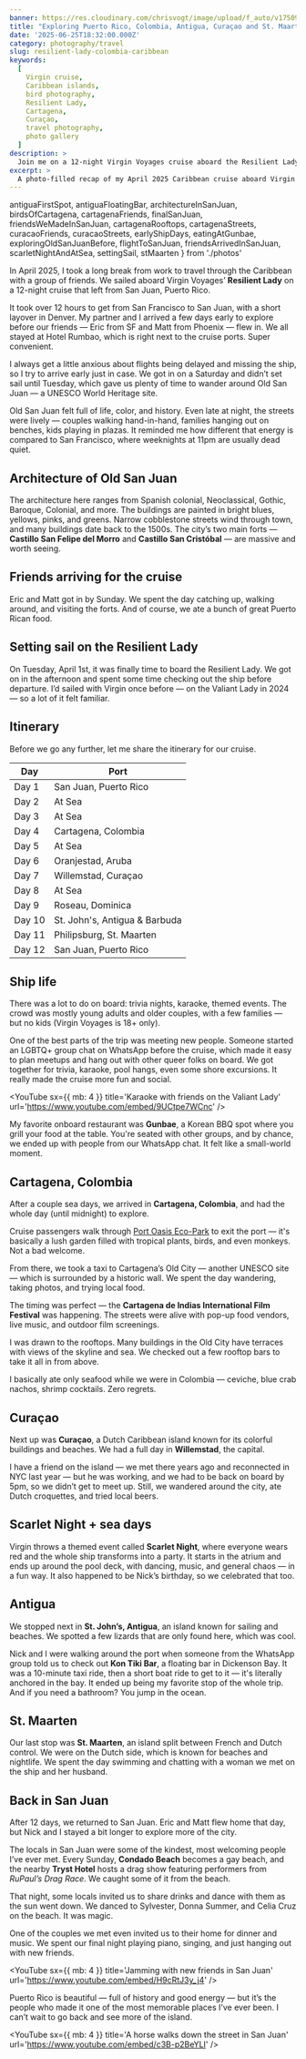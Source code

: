 ```yaml
---
banner: https://res.cloudinary.com/chrisvogt/image/upload/f_auto/v1750908332/chrisvogt-me/thumbnails/cartagena-banner.webp
title: "Exploring Puerto Rico, Colombia, Antigua, Curaçao and St. Maarten on Virgin's Resilient Lady"
date: '2025-06-25T18:32:00.000Z'
category: photography/travel
slug: resilient-lady-colombia-caribbean
keywords:
  [
    Virgin cruise,
    Caribbean islands,
    bird photography,
    Resilient Lady,
    Cartagena,
    Curaçao,
    travel photography,
    photo gallery
  ]
description: >
  Join me on a 12-night Virgin Voyages cruise aboard the Resilient Lady, where I traveled with friends through Puerto Rico, Colombia, Antigua, Curaçao, and St. Maarten. This post highlights some of my favorite memories and photo galleries from each stop — from vibrant Old San Juan and rooftop bars in Cartagena to floating bars in Antigua and dancing on the beach in San Juan.
excerpt: >
  A photo-filled recap of my April 2025 Caribbean cruise aboard Virgin's Resilient Lady, exploring Old San Juan, Cartagena, Curaçao, and more — with stories of new friendships, incredible food, and unforgettable moments.
---
```



  antiguaFirstSpot,
  antiguaFloatingBar,
  architectureInSanJuan,
  birdsOfCartagena,
  cartagenaFriends,
  finalSanJuan,
  friendsWeMadeInSanJuan,
  cartagenaRooftops,
  cartagenaStreets,
  curacaoFriends,
  curacaoStreets,
  earlyShipDays,
  eatingAtGunbae,
  exploringOldSanJuanBefore,
  flightToSanJuan,
  friendsArrivedInSanJuan,
  scarletNightAndAtSea,
  settingSail,
  stMaarten
} from './photos'

In April 2025, I took a long break from work to travel through the Caribbean with a group of friends. We sailed aboard Virgin Voyages’ **Resilient Lady** on a 12-night cruise that left from San Juan, Puerto Rico.

<PhotoGallery photos={flightToSanJuan} />

It took over 12 hours to get from San Francisco to San Juan, with a short layover in Denver. My partner and I arrived a few days early to explore before our friends — Eric from SF and Matt from Phoenix — flew in. We all stayed at Hotel Rumbao, which is right next to the cruise ports. Super convenient.

I always get a little anxious about flights being delayed and missing the ship, so I try to arrive early just in case. We got in on a Saturday and didn’t set sail until Tuesday, which gave us plenty of time to wander around Old San Juan — a UNESCO World Heritage site.

Old San Juan felt full of life, color, and history. Even late at night, the streets were lively — couples walking hand-in-hand, families hanging out on benches, kids playing in plazas. It reminded me how different that energy is compared to San Francisco, where weeknights at 11pm are usually dead quiet.

<PhotoGallery photos={exploringOldSanJuanBefore} />

## Architecture of Old San Juan

The architecture here ranges from Spanish colonial, Neoclassical, Gothic, Baroque, Colonial, and more. The buildings are painted in bright blues, yellows, pinks, and greens. Narrow cobblestone streets wind through town, and many buildings date back to the 1500s. The city’s two main forts — **Castillo San Felipe del Morro** and **Castillo San Cristóbal** — are massive and worth seeing.

<PhotoGallery photos={architectureInSanJuan} />

## Friends arriving for the cruise

Eric and Matt got in by Sunday. We spent the day catching up, walking around, and visiting the forts. And of course, we ate a bunch of great Puerto Rican food.

<PhotoGallery photos={friendsArrivedInSanJuan} />

## Setting sail on the Resilient Lady

On Tuesday, April 1st, it was finally time to board the Resilient Lady. We got on in the afternoon and spent some time checking out the ship before departure. I’d sailed with Virgin once before — on the Valiant Lady in 2024 — so a lot of it felt familiar.

<PhotoGallery photos={settingSail} />

## Itinerary

Before we go any further, let me share the itinerary for our cruise.

<Table>
  <thead>
    <tr>
      <th>Day</th>
      <th>Port</th>
    </tr>
  </thead>
  <tbody>
    <tr>
      <td>Day 1</td>
      <td>San Juan, Puerto Rico</td>
    </tr>
    <tr>
      <td>Day 2</td>
      <td>At Sea</td>
    </tr>
    <tr>
      <td>Day 3</td>
      <td>At Sea</td>
    </tr>
    <tr>
      <td>Day 4</td>
      <td>Cartagena, Colombia</td>
    </tr>
    <tr>
      <td>Day 5</td>
      <td>At Sea</td>
    </tr>
    <tr>
      <td>Day 6</td>
      <td>Oranjestad, Aruba</td>
    </tr>
    <tr>
      <td>Day 7</td>
      <td>Willemstad, Curaçao</td>
    </tr>
    <tr>
      <td>Day 8</td>
      <td>At Sea</td>
    </tr>
    <tr>
      <td>Day 9</td>
      <td>Roseau, Dominica</td>
    </tr>
    <tr>
      <td>Day 10</td>
      <td>St. John's, Antigua & Barbuda</td>
    </tr>
    <tr>
      <td>Day 11</td>
      <td>Philipsburg, St. Maarten</td>
    </tr>
    <tr>
      <td>Day 12</td>
      <td>San Juan, Puerto Rico</td>
    </tr>
  </tbody>
</Table>

## Ship life

There was a lot to do on board: trivia nights, karaoke, themed events. The crowd was mostly young adults and older couples, with a few families — but no kids (Virgin Voyages is 18+ only).

<PhotoGallery photos={earlyShipDays} />

One of the best parts of the trip was meeting new people. Someone started an LGBTQ+ group chat on WhatsApp before the cruise, which made it easy to plan meetups and hang out with other queer folks on board. We got together for trivia, karaoke, pool hangs, even some shore excursions. It really made the cruise more fun and social.

<YouTube
  sx={{ mb: 4 }}
  title='Karaoke with friends on the Valiant Lady'
  url='https://www.youtube.com/embed/9UCtpe7WCnc'
/>

My favorite onboard restaurant was **Gunbae**, a Korean BBQ spot where you grill your food at the table. You're seated with other groups, and by chance, we ended up with people from our WhatsApp chat. It felt like a small-world moment.

<PhotoGallery photos={eatingAtGunbae} />

## Cartagena, Colombia

After a couple sea days, we arrived in **Cartagena, Colombia**, and had the whole day (until midnight) to explore.

Cruise passengers walk through [Port Oasis Eco-Park](https://g.co/kgs/YtMDh5P) to exit the port — it's basically a lush garden filled with tropical plants, birds, and even monkeys. Not a bad welcome.

<PhotoGallery photos={birdsOfCartagena} />

From there, we took a taxi to Cartagena’s Old City — another UNESCO site — which is surrounded by a historic wall. We spent the day wandering, taking photos, and trying local food.

The timing was perfect — the **Cartagena de Indias International Film Festival** was happening. The streets were alive with pop-up food vendors, live music, and outdoor film screenings.

<PhotoGallery photos={cartagenaStreets} />

I was drawn to the rooftops. Many buildings in the Old City have terraces with views of the skyline and sea. We checked out a few rooftop bars to take it all in from above.

<PhotoGallery photos={cartagenaRooftops} />

I basically ate only seafood while we were in Colombia — ceviche, blue crab nachos, shrimp cocktails. Zero regrets.

<PhotoGallery photos={cartagenaFriends} />

## Curaçao

Next up was **Curaçao**, a Dutch Caribbean island known for its colorful buildings and beaches. We had a full day in **Willemstad**, the capital.

<PhotoGallery photos={curacaoStreets} />

I have a friend on the island — we met there years ago and reconnected in NYC last year — but he was working, and we had to be back on board by 5pm, so we didn’t get to meet up. Still, we wandered around the city, ate Dutch croquettes, and tried local beers.

<PhotoGallery photos={curacaoFriends} />

## Scarlet Night + sea days

Virgin throws a themed event called **Scarlet Night**, where everyone wears red and the whole ship transforms into a party. It starts in the atrium and ends up around the pool deck, with dancing, music, and general chaos — in a fun way. It also happened to be Nick’s birthday, so we celebrated that too.

<PhotoGallery photos={scarletNightAndAtSea} />

## Antigua

We stopped next in **St. John’s, Antigua**, an island known for sailing and beaches. We spotted a few lizards that are only found here, which was cool.

<PhotoGallery photos={antiguaFirstSpot} />

Nick and I were walking around the port when someone from the WhatsApp group told us to check out **Kon Tiki Bar**, a floating bar in Dickenson Bay. It was a 10-minute taxi ride, then a short boat ride to get to it — it's literally anchored in the bay. It ended up being my favorite stop of the whole trip. And if you need a bathroom? You jump in the ocean.

<PhotoGallery photos={antiguaFloatingBar} />

## St. Maarten

Our last stop was **St. Maarten**, an island split between French and Dutch control. We were on the Dutch side, which is known for beaches and nightlife. We spent the day swimming and chatting with a woman we met on the ship and her husband.

<PhotoGallery photos={stMaarten} />

## Back in San Juan

After 12 days, we returned to San Juan. Eric and Matt flew home that day, but Nick and I stayed a bit longer to explore more of the city.

<PhotoGallery photos={finalSanJuan} />

The locals in San Juan were some of the kindest, most welcoming people I’ve ever met. Every Sunday, **Condado Beach** becomes a gay beach, and the nearby **Tryst Hotel** hosts a drag show featuring performers from _RuPaul’s Drag Race_. We caught some of it from the beach.

That night, some locals invited us to share drinks and dance with them as the sun went down. We danced to Sylvester, Donna Summer, and Celia Cruz on the beach. It was magic.

<PhotoGallery photos={friendsWeMadeInSanJuan} />

One of the couples we met even invited us to their home for dinner and music. We spent our final night playing piano, singing, and just hanging out with new friends.

<YouTube sx={{ mb: 4 }} title='Jamming with new friends in San Juan' url='https://www.youtube.com/embed/H9cRtJ3y_j4' />

Puerto Rico is beautiful — full of history and good energy — but it’s the people who made it one of the most memorable places I’ve ever been. I can’t wait to go back and see more of the island.

<YouTube
  sx={{ mb: 4 }}
  title='A horse walks down the street in San Juan'
  url='https://www.youtube.com/embed/c3B-p2BeYLI'
/>

